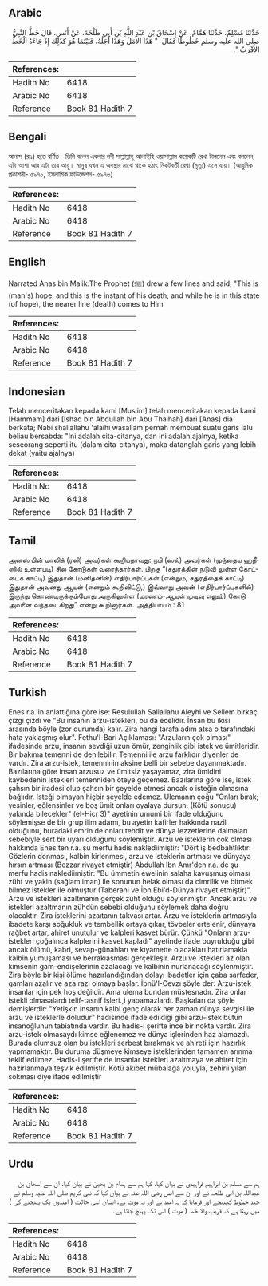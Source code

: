 ## Arabic


<div dir="rtl" lang="ar" style={{fontSize:'larger',backgroundColor:'#f8f9fa',padding:20}}>
حَدَّثَنَا مُسْلِمٌ، حَدَّثَنَا هَمَّامٌ، عَنْ إِسْحَاقَ بْنِ عَبْدِ اللَّهِ بْنِ أَبِي طَلْحَةَ، عَنْ أَنَسٍ، قَالَ خَطَّ النَّبِيُّ صلى الله عليه وسلم خُطُوطًا فَقَالَ ‏ "‏ هَذَا الأَمَلُ وَهَذَا أَجَلُهُ، فَبَيْنَمَا هُوَ كَذَلِكَ إِذْ جَاءَهُ الْخَطُّ الأَقْرَبُ ‏"‏‏.‏
</div>
<div style={{backgroundColor:'#f8f9fa',padding:20, marginBottom: 10}}><table> <thead> <tr> <th>References:</th> <th></th> </tr> </thead> <tbody><tr><td>Hadith No</td><td>6418</td></tr><tr><td>Arabic No</td><td>6418</td></tr><tr><td>Reference</td><td>Book 81 Hadith 7</td></tr></tbody></table></div>

## Bengali


<div dir="ltr" lang="bn" style={{fontSize:'larger',backgroundColor:'#f8f9fa',padding:20}}>
আনাস (রাঃ) হতে বর্ণিত। তিনি বলেন একবার নবী সাল্লাল্লাহু আলাইহি ওয়াসাল্লাম কয়েকটি রেখা টানলেন এবং বললেন, এটা আশা আর এটা তার আয়ু। মানুষ যখন এ অবস্থার মাঝে থাকে হঠাৎ নিকটবর্তী রেখা (মৃত্যু) এসে যায়। (আধুনিক প্রকাশনী- ৫৯৭০, ইসলামিক ফাউন্ডেশন- ৫৯৭৬)
</div>
<div style={{backgroundColor:'#f8f9fa',padding:20, marginBottom: 10}}><table> <thead> <tr> <th>References:</th> <th></th> </tr> </thead> <tbody><tr><td>Hadith No</td><td>6418</td></tr><tr><td>Arabic No</td><td>6418</td></tr><tr><td>Reference</td><td>Book 81 Hadith 7</td></tr></tbody></table></div>

## English


<div dir="ltr" lang="en" style={{fontSize:'larger',backgroundColor:'#f8f9fa',padding:20}}>
Narrated Anas bin Malik:The Prophet (ﷺ) drew a few lines and said, "This is (man's) hope, and this is the instant of his death, and while he is in this state (of hope), the nearer line (death) comes to Him
</div>
<div style={{backgroundColor:'#f8f9fa',padding:20, marginBottom: 10}}><table> <thead> <tr> <th>References:</th> <th></th> </tr> </thead> <tbody><tr><td>Hadith No</td><td>6418</td></tr><tr><td>Arabic No</td><td>6418</td></tr><tr><td>Reference</td><td>Book 81 Hadith 7</td></tr></tbody></table></div>

## Indonesian


<div dir="ltr" lang="id" style={{fontSize:'larger',backgroundColor:'#f8f9fa',padding:20}}>
Telah menceritakan kepada kami [Muslim] telah menceritakan kepada kami [Hammam] dari [Ishaq bin Abdullah bin Abu Thalhah] dari [Anas] dia berkata; Nabi shallallahu 'alaihi wasallam pernah membuat suatu garis lalu beliau bersabda: "Ini adalah cita-citanya, dan ini adalah ajalnya, ketika seseorang seperti itu (dalam cita-citanya), maka datanglah garis yang lebih dekat (yaitu ajalnya)
</div>
<div style={{backgroundColor:'#f8f9fa',padding:20, marginBottom: 10}}><table> <thead> <tr> <th>References:</th> <th></th> </tr> </thead> <tbody><tr><td>Hadith No</td><td>6418</td></tr><tr><td>Arabic No</td><td>6418</td></tr><tr><td>Reference</td><td>Book 81 Hadith 7</td></tr></tbody></table></div>

## Tamil


<div dir="ltr" lang="ta" style={{fontSize:'larger',backgroundColor:'#f8f9fa',padding:20}}>
அனஸ் பின் மாலிக் (ரலி) அவர்கள் கூறியதாவது: நபி (ஸல்) அவர்கள் (முந்தைய ஹதீஸில் உள்ளபடி) சில கோடுகள் வரைந்தார்கள். பிறகு “(சதுரத்தின் நடுவி லுள்ள கோட்டைக் காட்டி) இதுதான் (மனிதனின்) எதிர்பார்ப்புகள் (என்றும், சதுரத்தைக் காட்டி) இதுதான் அவனது ஆயுள் (என்றும் கூறிவிட்டு,) இவ்வாறு அவன் (எதிர்பார்ப்புகளில்) இருந்து கொண்டிருக்கும்போது அருகிலுள்ள (மரணம்-ஆயுள் முடிவு எனும்) கோடு அவனை வந்தடைகிறது” என்று கூறினார்கள். அத்தியாயம் : 81
</div>
<div style={{backgroundColor:'#f8f9fa',padding:20, marginBottom: 10}}><table> <thead> <tr> <th>References:</th> <th></th> </tr> </thead> <tbody><tr><td>Hadith No</td><td>6418</td></tr><tr><td>Arabic No</td><td>6418</td></tr><tr><td>Reference</td><td>Book 81 Hadith 7</td></tr></tbody></table></div>

## Turkish


<div dir="ltr" lang="tr" style={{fontSize:'larger',backgroundColor:'#f8f9fa',padding:20}}>
Enes r.a.'in anlattığına göre ise: Resulullah Sallallahu Aleyhi ve Sellem birkaç çizgi çizdi ve "Bu insanın arzu-istekleri, bu da ecelidir. İnsan bu ikisi arasında böyle (zor durumda) kalır. Zira hangi tarafa adım atsa o tarafındaki hata yaklaşmış olur". Fethu'l-Bari Açıklaması: "Arzuların çok olması" ifadesinde arzu, insanın sevdiği uzun ömür, zenginlik gibi istek ve ümitleridir. Bir bakıma temenni de denilebilir. Temenni ile arzu farklıdır diyenler de vardır. Zira arzu-istek, temenninin aksine belli bir sebebe dayanmaktadır. Bazılarına göre insan arzusuz ve ümitsiz yaşayamaz, zira ümidini kaybedenin istekleri temenniden öteye geçemez. Bazılarına göre ise, istek şahsın bir iradesi olup şahsın bir şeyelde etmesi ancak o isteğin olmasına bağlıdır. İsteği olmayan hiçbir şeyelde edemez. Ulemanın çoğu "Onları bırak; yesinler, eğlensinler ve boş ümit onları oyalaya dursun. (Kötü sonucu) yakında bilecekler" (el-Hicr 3)" ayetinin umumi bir ifade olduğunu söylemişse de bir grup ilim adamı, bu ayetin kafirler hakkında nazil olduğunu, buradaki emrin de onları tehdit ve dünya lezzetlerine daimaları sebebiyle sert bir uyarı olduğunu söylemiştir. Arzu ve isteklerin çok olması hakkında Enes'ten r.a. şu merfu hadis naklediimiştir: "Dört iş bedbahtlıktır: Gözlerin donması, kalbin kirlenmesi, arzu ve isteklerin artması ve dünyaya hırsın artması (Bezzar rivayet etmiştir) Abdullah İbn Amr'den r.a. de şu merfu hadis naklediimiştir: "Bu ümmetin ewelinin salaha kavuşmuş olması züht ve yakin (sağlam iman) ile sonunun helak olması da cimrilik ve bitmek bilmez istekler ile olmuştur (Taberani ve İbn Ebi'd-Dünya rivayet etmiştir)". Arzu ve istekleri azaltmanın gerçek züht olduğu söylenmiştir. Ancak arzu ve istekleri azaltmanın zühdün sebebi olduğunu söylemek daha doğru olacaktır. Zira isteklerini azaıtanın takvası artar. Arzu ve isteklerin artmasıyla ibadete karşı soğukluk ve tembellik ortaya çıkar, tövbeler ertelenir, dünyaya rağbet artar, ahiret unutulur ve kalpleri kasvet bürür. Çünkü "Onların arzu-istekleri çoğalınca kalplerini kasvet kapladı" ayetinde ifade buyrulduğu gibi ancak ölümü, kabri, sevap-günahları ve kıyamette olacakları hatırlamakla kalbin yumuşaması ve berrakıaşması gerçekleşir. Arzu ve istekleri az olan kimsenin gam-endişelerinin azalacağı ve kalbinin nurlanacağı söylenmiştir. Zira böyle bir kişi ölüme hazırlandığından dolayı ibadetler için çaba sarfeder, gamları azalır ve aza razı olmaya başlar. İbnü'l-Cevzı şöyle der: Arzu-istek insanlar için pek hoş değildir. Ama ulema bundan müstesnadır. Zira onlar istekli olmasalardı telif-tasnif işleri.,i yapamazlardı. Başkaları da şöyle demişlerdir: "Yetişkin insanın kalbi genç olarak her zaman dünya sevgisi ile arzu ve isteklerle doludur" hadisinde ifade edildiği gibi arzu-istek bütün insanoğlunun tabiatında vardır. Bu hadis-i şerifte ince bir nokta vardır. Zira arzu-istek olmasaydı kimse eğlenemez ve dünya işlerinden haz alamazdı. Burada olumsuz olan bu istekleri serbest bırakmak ve ahireti için hazırlık yapmamaktır. Bu duruma düşmeye kimseye isteklerinden tamamen arınma teklif edilmez. Hadis-i şerifte de insanlar istekleri azaltmaya ve ahiret için hazırlanmaya teşvik edilmiştir. Kötü akıbet mübalağa yoluyla, zehirli yılan sokması diye ifade edilmiştir
</div>
<div style={{backgroundColor:'#f8f9fa',padding:20, marginBottom: 10}}><table> <thead> <tr> <th>References:</th> <th></th> </tr> </thead> <tbody><tr><td>Hadith No</td><td>6418</td></tr><tr><td>Arabic No</td><td>6418</td></tr><tr><td>Reference</td><td>Book 81 Hadith 7</td></tr></tbody></table></div>

## Urdu


<div dir="rtl" lang="ur" style={{fontSize:'larger',backgroundColor:'#f8f9fa',padding:20}}>
ہم سے مسلم بن ابراہیم فراہیدی نے بیان کیا، کہا ہم سے ہمام بن یحییٰ نے بیان کیا، ان سے اسحاق بن عبداللہ بن ابی طلحہ نے اور ان سے انس رضی اللہ عنہ نے بیان کیا کہ نبی کریم صلی اللہ علیہ وسلم نے چند خطوط کھینچے اور فرمایا کہ یہ امید ہے اور یہ موت ہے، انسان اسی حالت ( امیدوں تک پہنچنے کی ) میں رہتا ہے کہ قریب والا خط ( موت ) اس تک پہنچ جاتا ہے۔
</div>
<div style={{backgroundColor:'#f8f9fa',padding:20, marginBottom: 10}}><table> <thead> <tr> <th>References:</th> <th></th> </tr> </thead> <tbody><tr><td>Hadith No</td><td>6418</td></tr><tr><td>Arabic No</td><td>6418</td></tr><tr><td>Reference</td><td>Book 81 Hadith 7</td></tr></tbody></table></div>